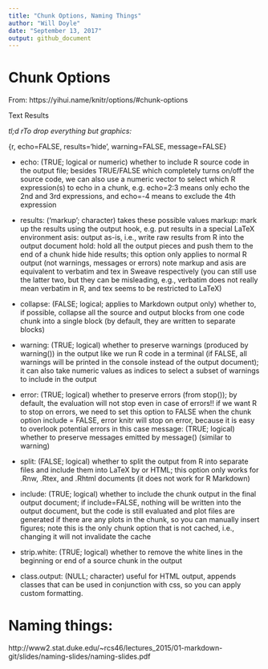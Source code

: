 ```yaml
---
title: "Chunk Options, Naming Things"
author: "Will Doyle"
date: "September 13, 2017"
output: github_document
---
```


# Chunk Options

From: https://yihui.name/knitr/options/#chunk-options

Text Results


*tl;d rTo drop everything but graphics:*

{r, echo=FALSE, results='hide', warning=FALSE, message=FALSE}


* echo: (TRUE; logical or numeric) whether to include R source code in the output file; besides TRUE/FALSE which completely turns on/off the source code, we can also use a numeric vector to select which R expression(s) to echo in a chunk, e.g. echo=2:3 means only echo the 2nd and 3rd expressions, and echo=-4 means to exclude the 4th expression

* results: ('markup'; character) takes these possible values
markup: mark up the results using the output hook, e.g. put results in a special LaTeX environment
asis: output as-is, i.e., write raw results from R into the output document
hold: hold all the output pieces and push them to the end of a chunk
hide hide results; this option only applies to normal R output (not warnings, messages or errors)
note markup and asis are equivalent to verbatim and tex in Sweave respectively (you can still use the latter two, but they can be misleading, e.g., verbatim does not really mean verbatim in R, and tex seems to be restricted to LaTeX)

* collapse: (FALSE; logical; applies to Markdown output only) whether to, if possible, collapse all the source and output blocks from one code chunk into a single block (by default, they are written to separate  blocks)

* warning: (TRUE; logical) whether to preserve warnings (produced by warning()) in the output like we run R code in a terminal (if FALSE, all warnings will be printed in the console instead of the output document); it can also take numeric values as indices to select a subset of warnings to include in the output

* error: (TRUE; logical) whether to preserve errors (from stop()); by default, the evaluation will not stop even in case of errors!! if we want R to stop on errors, we need to set this option to FALSE
when the chunk option include = FALSE, error knitr will stop on error, because it is easy to overlook potential errors in this case
message: (TRUE; logical) whether to preserve messages emitted by message() (similar to warning)

* split: (FALSE; logical) whether to split the output from R into separate files and include them into LaTeX by \input{} or HTML; this option only works for .Rnw, .Rtex, and .Rhtml documents (it does not work for R Markdown)

* include: (TRUE; logical) whether to include the chunk output in the final output document; if include=FALSE, nothing will be written into the output document, but the code is still evaluated and plot files are generated if there are any plots in the chunk, so you can manually insert figures; note this is the only chunk option that is not cached, i.e., changing it will not invalidate the cache

* strip.white: (TRUE; logical) whether to remove the white lines in the beginning or end of a source chunk in the output

* class.output: (NULL; character) useful for HTML output, appends classes that can be used in conjunction with css, so you can apply custom formatting.

# Naming things:

http://www2.stat.duke.edu/~rcs46/lectures_2015/01-markdown-git/slides/naming-slides/naming-slides.pdf